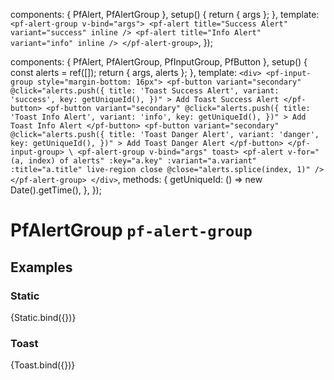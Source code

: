 

  components: { PfAlert, PfAlertGroup },
  setup() {
    return { args };
  },
  template: `
    <pf-alert-group v-bind="args">
      <pf-alert title="Success Alert" variant="success" inline />
      <pf-alert title="Info Alert" variant="info" inline />
    </pf-alert-group>
  `,
});

  components: { PfAlert, PfAlertGroup, PfInputGroup, PfButton },
  setup() {
    const alerts = ref([]);
    return { args, alerts };
  },
  template: `
    <div>
      <pf-input-group style="margin-bottom: 16px">
        <pf-button
          variant="secondary"
          @click="alerts.push({
            title: 'Toast Success Alert',
            variant: 'success',
            key: getUniqueId(),
          })"
        >
          Add Toast Success Alert
        </pf-button>
        <pf-button
          variant="secondary"
          @click="alerts.push({
            title: 'Toast Info Alert',
            variant: 'info',
            key: getUniqueId(),
          })"
        >
          Add Toast Info Alert
        </pf-button>
        <pf-button
          variant="secondary"
          @click="alerts.push({
            title: 'Toast Danger Alert',
            variant: 'danger',
            key: getUniqueId(),
          })"
        >
          Add Toast Danger Alert
        </pf-button>
      </pf-input-group>
\
      <pf-alert-group v-bind="args" toast>
        <pf-alert
          v-for="(a, index) of alerts"
          :key="a.key"
          :variant="a.variant"
          :title="a.title"
          live-region
          close
          @close="alerts.splice(index, 1)"
        />
      </pf-alert-group>
    </div>
  `,
  methods: {
    getUniqueId: () => new Date().getTime(),
  },
});


<Meta title="Components/Alert Group" component={PfAlertGroup} subcomponents={{PfAlert}} />

# PfAlertGroup `pf-alert-group`

## Examples

### Static

<Canvas>
  <Story name="Static">
    {Static.bind({})}
  </Story>
</Canvas>

<ArgsTable story="Static" />

### Toast

<Canvas>
  <Story name="Toast">
    {Toast.bind({})}
  </Story>
</Canvas>
